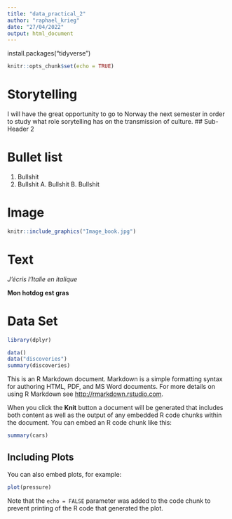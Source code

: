 ```yaml
---
title: "data_practical_2"
author: "raphael_krieg"
date: "27/04/2022"
output: html_document
---
```


install.packages("tidyverse")



```r
knitr::opts_chunk$set(echo = TRUE)
```

# Storytelling

I will have the great opportunity to go to Norway the next semester in order to study what role sorytelling has on the transmission of culture. 
## Sub-Header 2

# Bullet list
1. Bullshit
2. Bullshit
A. Bullshit
B. Bullshit

# Image

```r
knitr::include_graphics("Image_book.jpg")
```

# Text
*J'écris l'Italie en italique*

**Mon hotdog est gras**

# Data Set

```r
library(dplyr)
```

```r
data()
data("discoveries")
summary(discoveries)
```


This is an R Markdown document. Markdown is a simple formatting syntax for authoring HTML, PDF, and MS Word documents. For more details on using R Markdown see <http://rmarkdown.rstudio.com>.

When you click the **Knit** button a document will be generated that includes both content as well as the output of any embedded R code chunks within the document. You can embed an R code chunk like this:

```r
summary(cars)
```

## Including Plots

You can also embed plots, for example:

```r
plot(pressure)
```

Note that the `echo = FALSE` parameter was added to the code chunk to prevent printing of the R code that generated the plot.
